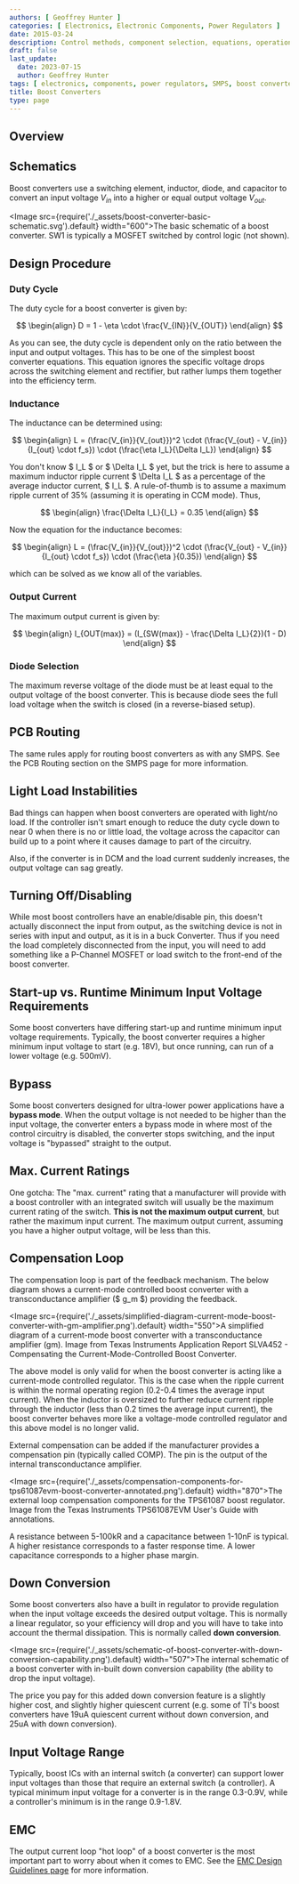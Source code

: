 ```yaml
---
authors: [ Geoffrey Hunter ]
categories: [ Electronics, Electronic Components, Power Regulators ]
date: 2015-03-24
description: Control methods, component selection, equations, operation modes, schematics, examples and more info on boost converters.
draft: false
last_update:
  date: 2023-07-15
  author: Geoffrey Hunter
tags: [ electronics, components, power regulators, SMPS, boost converter, power electronics, inductor, capacitor, regulation, control methods, constant frequency, current-mode, SNVA555, PCM, peak current mode, CCM, constant current mode ]
title: Boost Converters
type: page
---
```


## Overview

## Schematics

Boost converters use a switching element, inductor, diode, and capacitor to convert an input voltage $V_{in}$ into a higher or equal output voltage $V_{out}$.

<Image src={require('./_assets/boost-converter-basic-schematic.svg').default} width="600">The basic schematic of a boost converter. SW1 is typically a MOSFET switched by control logic (not shown).</Image>

## Design Procedure

### Duty Cycle

The duty cycle for a boost converter is given by:

$$
\begin{align}
D = 1 - \eta \cdot \frac{V_{IN}}{V_{OUT}}
\end{align}
$$

As you can see, the duty cycle is dependent only on the ratio between the input and output voltages. This has to be one of the simplest boost converter equations. This equation ignores the specific voltage drops across the switching element and rectifier, but rather lumps them together into the efficiency term.

### Inductance

The inductance can be determined using:

$$
\begin{align}
L = (\frac{V_{in}}{V_{out}})^2 \cdot (\frac{V_{out} - V_{in}}{I_{out} \cdot f_s}) \cdot (\frac{\eta I_L}{\Delta I_L})
\end{align}
$$

You don't know $ I_L $ or $ \Delta I_L $ yet, but the trick is here to assume a maximum inductor ripple current $ \Delta I_L $ as a percentage of the average inductor current, $ I_L $. A rule-of-thumb is to assume a maximum ripple current of 35% (assuming it is operating in CCM mode). Thus,

$$
\begin{align}
\frac{\Delta I_L}{I_L} = 0.35
\end{align}
$$

Now the equation for the inductance becomes:

$$
\begin{align}
L = (\frac{V_{in}}{V_{out}})^2 \cdot (\frac{V_{out} - V_{in}}{I_{out} \cdot f_s}) \cdot (\frac{\eta }{0.35})
\end{align}
$$

which can be solved as we know all of the variables.

### Output Current

The maximum output current is given by:

$$
\begin{align}
I_{OUT(max)} = (I_{SW(max)} - \frac{\Delta I_L}{2})(1 - D)
\end{align}
$$

### Diode Selection

The maximum reverse voltage of the diode must be at least equal to the output voltage of the boost converter. This is because diode sees the full load voltage when the switch is closed (in a reverse-biased setup).

## PCB Routing

The same rules apply for routing boost converters as with any SMPS. See the PCB Routing section on the SMPS page for more information.

## Light Load Instabilities

Bad things can happen when boost converters are operated with light/no load. If the controller isn't smart enough to reduce the duty cycle down to near 0 when there is no or little load, the voltage across the capacitor can build up to a point where it causes damage to part of the circuitry.

Also, if the converter is in DCM and the load current suddenly increases, the output voltage can sag greatly.

## Turning Off/Disabling

While most boost controllers have an enable/disable pin, this doesn't actually disconnect the input from output, as the switching device is not in series with input and output, as it is in a buck Converter. Thus if you need the load completely disconnected from the input, you will need to add something like a P-Channel MOSFET or load switch to the front-end of the boost converter.

## Start-up vs. Runtime Minimum Input Voltage Requirements

Some boost converters have differing start-up and runtime minimum input voltage requirements. Typically, the boost converter requires a higher minimum input voltage to start (e.g. 18V), but once running, can run of a lower voltage (e.g. 500mV).

## Bypass

Some boost converters designed for ultra-lower power applications have a **bypass mode**. When the output voltage is not needed to be higher than the input voltage, the converter enters a bypass mode in where most of the control circuitry is disabled, the converter stops switching, and the input voltage is "bypassed" straight to the output.

## Max. Current Ratings

One gotcha: The "max. current" rating that a manufacturer will provide with a boost controller with an integrated switch will usually be the maximum current rating of the switch. **This is not the maximum output current**, but rather the maximum input current. The maximum output current, assuming you have a higher output voltage, will be less than this.

## Compensation Loop

The compensation loop is part of the feedback mechanism. The below diagram shows a current-mode controlled boost converter with a transconductance amplifier ($ g_m $) providing the feedback.

<Image src={require('./_assets/simplified-diagram-current-mode-boost-converter-with-gm-amplifier.png').default} width="550">A simplified diagram of a current-mode boost converter with a transconductance amplifier (gm). Image from Texas Instruments Application Report SLVA452 - Compensating the Current-Mode-Controlled Boost Converter.</Image>

The above model is only valid for when the boost converter is acting like a current-mode controlled regulator. This is the case when the ripple current is within the normal operating region (0.2-0.4 times the average input current). When the inductor is oversized to further reduce current ripple through the inductor (less than 0.2 times the average input current), the boost converter behaves more like a voltage-mode controlled regulator and this above model is no longer valid.

External compensation can be added if the manufacturer provides a compensation pin (typically called COMP). The pin is the output of the internal transconductance amplifier.

<Image src={require('./_assets/compensation-components-for-tps61087evm-boost-converter-annotated.png').default} width="870">The external loop compensation components for the TPS61087 boost regulator. Image from the Texas Instruments TPS61087EVM User's Guide with annotations.</Image>

A resistance between 5-100kR and a capacitance between 1-10nF is typical. A higher resistance corresponds to a faster response time. A lower capacitance corresponds to a higher phase margin.

## Down Conversion

Some boost converters also have a built in regulator to provide regulation when the input voltage exceeds the desired output voltage. This is normally a linear regulator, so your efficiency will drop and you will have to take into account the thermal dissipation. This is normally called **down conversion**.

<Image src={require('./_assets/schematic-of-boost-converter-with-down-conversion-capability.png').default} width="507">The internal schematic of a boost converter with in-built down conversion capability (the ability to drop the input voltage).</Image>

The price you pay for this added down conversion feature is a slightly higher cost, and slightly higher quiescent current (e.g. some of TI's boost converters have 19uA quiescent current without down conversion, and 25uA with down conversion).

## Input Voltage Range

Typically, boost ICs with an internal switch (a converter) can support lower input voltages than those that require an external switch (a controller). A typical minimum input voltage for a converter is in the range 0.3-0.9V, while a controller's minimum is in the range 0.9-1.8V.

## EMC

The output current loop "hot loop" of a boost converter is the most important part to worry about when it comes to EMC. See the [EMC Design Guidelines page](/electronics/electromagnetic-compatibility-emc/emc-design-guidelines/) for more information.
